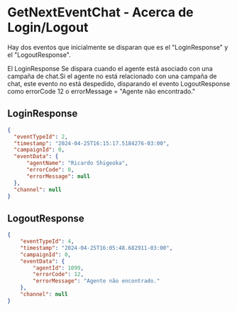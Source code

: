 # GetNextEventChat - Acerca de Login/Logout

Hay dos eventos que inicialmente se disparan que es el "LoginResponse" y el "LogoutResponse". 

El LoginResponse Se dispara cuando el agente está asociado con una campaña de chat.Si el agente no está relacionado con una campaña de chat, este evento no está despedido, disparando el evento LogoutResponse como errorCode 12 o errorMessage = "Agente não encontrado."

## LoginResponse
```json
{
  "eventTypeId": 2,
  "timestamp": "2024-04-25T16:15:17.5184276-03:00",
  "campaignId": 0,
  "eventData": {
      "agentName": "Ricardo Shigeoka",
      "errorCode": 0,
      "errorMessage": null
  },
  "channel": null
}
```

## LogoutResponse
```json
{
    "eventTypeId": 4,
    "timestamp": "2024-04-25T16:05:48.682911-03:00",
    "campaignId": 0,
    "eventData": {
        "agentId": 1099,
        "errorCode": 12,
        "errorMessage": "Agente não encontrado."
    },
    "channel": null
}
```